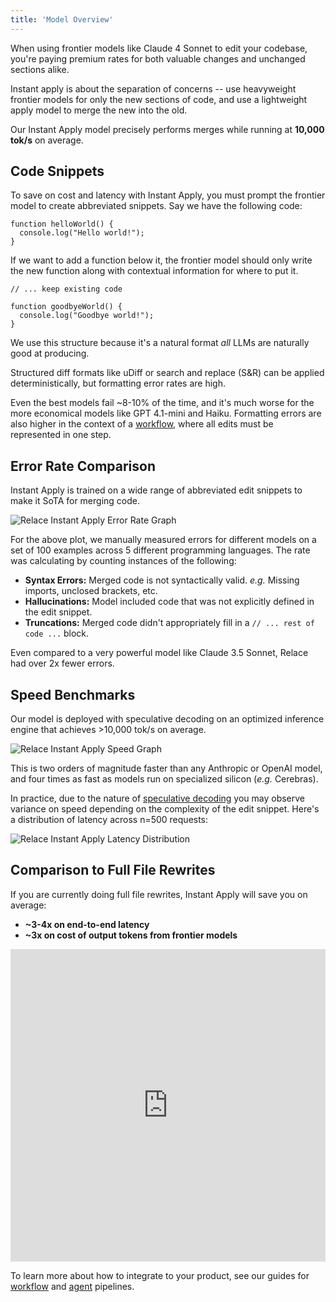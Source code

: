 ```yaml
---
title: 'Model Overview'
---
```


When using frontier models like Claude 4 Sonnet to edit your codebase, you're paying premium rates for both valuable changes and unchanged sections alike.

Instant apply is about the separation of concerns -- use heavyweight frontier models for only the new sections of code, and use a lightweight apply model to merge the new into the old.

Our Instant Apply model precisely performs merges while running at **10,000 tok/s** on average.

## Code Snippets

To save on cost and latency with Instant Apply, you must prompt the frontier model to create abbreviated snippets. Say we have the following code:

```
function helloWorld() {
  console.log("Hello world!");
}
```

If we want to add a function below it, the frontier model should only write the new function along with contextual information for where to put it.

```
// ... keep existing code

function goodbyeWorld() {
  console.log("Goodbye world!");
}
```

We use this structure because it's a natural format _all_ LLMs are naturally good at producing.

Structured diff formats like uDiff or search and replace (S&R) can be applied deterministically, but formatting error rates are high.

Even the best models fail ~8-10% of the time, and it's much worse for the more economical models like GPT 4.1-mini and Haiku. Formatting errors are also higher in the context of a  [workflow](/docs/instant-apply/workflow), where all edits must be represented in one step.

## Error Rate Comparison

Instant Apply is trained on a wide range of abbreviated edit snippets to make it SoTA for merging code.

![Relace Instant Apply Error Rate Graph](/images/relace_instant_apply_error_rate_graph.png)

For the above plot, we manually measured errors for different models on a set of 100 examples across 5 different programming languages. The rate was calculating by counting instances of the following:

- **Syntax Errors:** Merged code is not syntactically valid. _e.g._ Missing imports, unclosed brackets, etc.
- **Hallucinations:** Model included code that was not explicitly defined in the edit snippet.
- **Truncations:** Merged code didn't appropriately fill in a `// ... rest of code ...` block.

Even compared to a very powerful model like Claude 3.5 Sonnet, Relace had over 2x fewer errors.

## Speed Benchmarks

Our model is deployed with speculative decoding on an optimized inference engine that achieves >10,000 tok/s on average.

![Relace Instant Apply Speed Graph](/images/relace_instant_apply_speed_graph.png)

This is two orders of magnitude faster than any Anthropic or OpenAI model, and four times as fast as models run on specialized silicon (_e.g._ Cerebras).

In practice, due to the nature of [speculative decoding](https://arxiv.org/abs/2211.17192) you may observe variance on speed depending on the complexity of the edit snippet. Here's a distribution of latency across n=500 requests:

![Relace Instant Apply Latency Distribution](/images/relace_instant_apply_pdf.png)

## Comparison to Full File Rewrites

If you are currently doing full file rewrites, Instant Apply will save you on average:

- **~3-4x on end-to-end latency**
- **~3x on cost of output tokens from frontier models**

<iframe
  width="100%"
  height="500px"
  src="https://www.youtube.com/embed/J0-oYyozUZw?rel=0&controls=0&showinfo=0"
  title="YouTube video player"
  frameborder="0"
  allow="accelerometer; autoplay; clipboard-write; encrypted-media; gyroscope; picture-in-picture"
  allowfullscreen
></iframe>

To learn more about how to integrate to your product, see our guides for [workflow](/docs/instant-apply/workflow) and [agent](/docs/instant-apply/agent) pipelines. 
